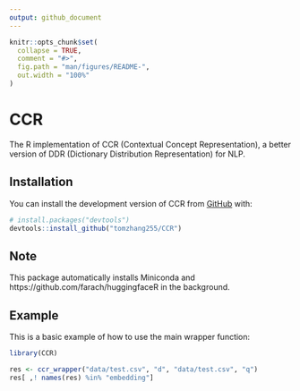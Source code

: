 ```yaml
---
output: github_document
---
```


<!-- README.md is generated from README.Rmd. Please edit that file -->

```r
knitr::opts_chunk$set(
  collapse = TRUE,
  comment = "#>",
  fig.path = "man/figures/README-",
  out.width = "100%"
)
```

# CCR

<!-- badges: start -->
<!-- badges: end -->

The R implementation of CCR (Contextual Concept Representation), a better version of DDR (Dictionary Distribution Representation) for NLP.


## Installation

You can install the development version of CCR from [GitHub](https://github.com/) with:

``` r
# install.packages("devtools")
devtools::install_github("tomzhang255/CCR")
```

## Note

This package automatically installs Miniconda and https://github.com/farach/huggingfaceR in the background.

## Example

This is a basic example of how to use the main wrapper function:

```r
library(CCR)
```

```r
res <- ccr_wrapper("data/test.csv", "d", "data/test.csv", "q")
res[ ,! names(res) %in% "embedding"]
```
